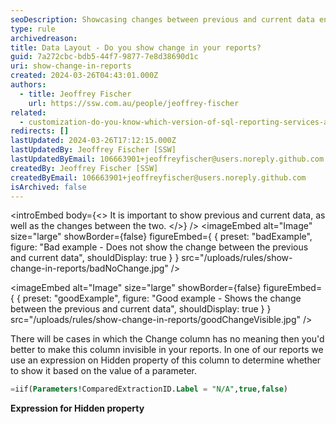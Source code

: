 ```yaml
---
seoDescription: Showcasing changes between previous and current data enhances reports by providing valuable insights into trends and progress.
type: rule
archivedreason:
title: Data Layout - Do you show change in your reports?
guid: 7a272cbc-bdb5-44f7-9877-7e8d38690d1c
uri: show-change-in-reports
created: 2024-03-26T04:43:01.000Z
authors:
  - title: Jeoffrey Fischer
    url: https://ssw.com.au/people/jeoffrey-fischer
related:
  - customization-do-you-know-which-version-of-sql-reporting-services-and-visual-studio-you-are-using
redirects: []
lastUpdated: 2024-03-26T17:12:15.000Z
lastUpdatedBy: Jeoffrey Fischer [SSW]
lastUpdatedByEmail: 106663901+jeoffreyfischer@users.noreply.github.com
createdBy: Jeoffrey Fischer [SSW]
createdByEmail: 106663901+jeoffreyfischer@users.noreply.github.com
isArchived: false
---
```


<introEmbed
  body={<>
It is important to show previous and current data, as well as the changes between the two.
  </>}
/>
<imageEmbed
  alt="Image"
  size="large"
  showBorder={false}
  figureEmbed={ {
    preset: "badExample",
    figure: "Bad example - Does not show the change between the previous and current data",
    shouldDisplay: true
  } }
  src="/uploads/rules/show-change-in-reports/badNoChange.jpg"
/>

<imageEmbed
  alt="Image"
  size="large"
  showBorder={false}
  figureEmbed={ {
    preset: "goodExample",
    figure: "Good example - Shows the change between the previous and current data",
    shouldDisplay: true
  } }
  src="/uploads/rules/show-change-in-reports/goodChangeVisible.jpg"
/>

There will be cases in which the Change column has no meaning then you'd better to make this column invisible in your reports. In one of our reports we use an expression on Hidden property of this column to determine whether to show it based on the value of a parameter.

```sql
=iif(Parameters!ComparedExtractionID.Label = "N/A",true,false)
```

**Expression for Hidden property**
